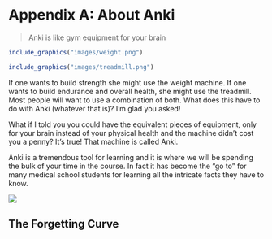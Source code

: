 # Appendix A: About Anki {- #Anki}


> Anki is like gym equipment for your brain


```r

include_graphics("images/weight.png")
```

```r

include_graphics("images/treadmill.png")
```

If one wants to build strength she might use the weight machine.  If one wants to build endurance and overall health, she might use the treadmill.  Most people will want to use a combination of both. What does this have to do with Anki (whatever that is)? I’m glad you asked!

What if I told you you could have the equivalent pieces of equipment, only for your brain instead of your physical health and the machine didn’t cost you a penny? It’s true! That machine is called Anki. 

Anki is a tremendous tool for learning and it is where we will be spending the bulk of your time in the course.  In fact it has become the “go to” for many medical school students for learning all the intricate facts they have to know.

![](images/Anki_home_screen.png)

## The Forgetting Curve

